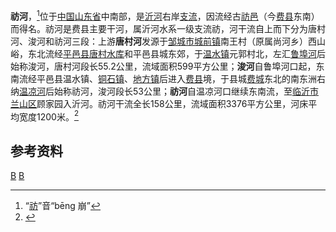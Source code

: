 {{Infobox River
  | river_name      = 祊河
  | image_name      =
  | image_size      = 
  | caption         = 
  | origin          = [[山东省|山东省]][[邹城市|邹城市]][[城前镇|城前镇]]南王村西山峪
  | mouth           = 山东省[[临沂市|临沂市]][[兰山区|兰山区]]顾家园[[沂河|沂河]]
  | basin_countries = {{PRC}}
  | length          = 158公里
  | elevation       = 388 米
  | mouth_elevation = 65.4 米
  | discharge       = 
  | watershed       = 3376平方公里
}}
'''祊河'''，<ref>“[[:wikt:祊|祊]]”音“bēng 崩”</ref>位于[[中国|中国]][[山东省|山东省]]中南部，是[[沂河|沂河]]右岸[[支流|支流]]，因流经古[[祊邑|祊邑]]（今[[费县|费县]]东南）而得名。祊河是费县主要干河，属沂河水系一级支流祊，河干流自上而下分为唐村河、浚河和祊河三段：上游'''唐村河'''发源于[[邹城市|邹城市]][[城前镇|城前镇]]南王村（原属尚河乡）西山峪，东北流经[[平邑县|平邑县]][[唐村水库|唐村水库]]和平邑县城东郊，于[[温水镇_(平邑县)|温水镇]]元郭村北，左汇[[鲁埠河|鲁埠河]]后始称浚河，唐村河段长55.2公里，流域面积599平方公里；'''浚河'''自鲁埠河口起，东南流经平邑县温水镇、[[铜石镇|铜石镇]]、[[地方镇|地方镇]]后进入[[费县|费县]]境，于县城[[费城街道|费城]]东北的南东洲右纳[[温凉河|温凉河]]后始称祊河，浚河段长53公里；'''祊河'''自温凉河口继续东南流，至[[临沂市|临沂市]][[兰山区|兰山区]]顾家园入沂河。祊河干流全长158公里，流域面积3376平方公里，河床平均宽度1200米。<ref name="中国河湖大典">{{cite book zh |author=《[[中国河湖大典|中国河湖大典]]》编纂委员会 |title=《中国河湖大典·淮河卷》 |format=M |edition=1 |location=北京 |publisher=中国水利水电出版社 |date=2010年9月 |pages=199页 |id= ISBN 978-7-5084-7953-8}}</ref>

==参考资料==
{{reflist}}

[[Category:沂沭泗河水系|B]]
[[Category:山东河流|B]]